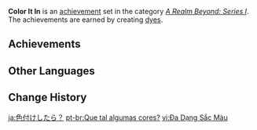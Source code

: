 {{Achievement Set Infobox
|primogems    = {{Achievement/Primogems|Color It In}}
|total        = {{Achievement/Total|Color It In}}
|category     = A Realm Beyond: Series I
}}
'''Color It In''' is an [[achievement]] set in the category ''[[A Realm Beyond: Series I]]''. The achievements are earned by creating [[dye]]s.

==Achievements==
{{Achievements by Category Table|Color It In}}
<!--
==Notes==

==Trivia==
-->
==Other Languages==
{{Other Languages
|en      = Color It In
|zhs     = 来点颜色瞧瞧？
|zhs_rm  = Lái Diǎn Yánsè Qiáoqiao?
|zht     = 來點顏色瞧瞧？
|zht_rm  = Lái Diǎn Yánsè Qiáoqiao?
|zh_tl   = 
|ja      = 色付けしたら？
|ja_rm   = Irodzuke Shitara?
|ja_tl   = How About Adding Color?
|ko      = 색깔 맛 좀 볼래?
|ko_tl   = Wanna Taste Color?
|es      = Un toque de color
|es_tl   = A Touch Of Color
|fr      = La vie en couleur
|fr_tl   = Life In Color
|ru      = Добавить цвет?
|ru_tl   = Add Color?
|th      = ลองเพิ่มสีสันดูซิ?
|th_rm   = 
|th_tl   = 
|vi      = Đa Dạng Sắc Màu
|vi_tl   = Variety of Colors
|de      = Ein bisschen Farbe?
|de_tl   = A Bit Color?
|id      = Silakan Dilihat Pilihan Warnanya
|id_tl   = Have a Look at the Color Option
|pt      = Que tal algumas cores?
|pt_tl   = How about some colors?
|tr      = Renk Renk
|tr_tl   = Color Color
|it      = Un tocco di colore
|it_tl   = 
}}

==Change History==
{{Change History|1.5}}
<!--
==References==
{{Reflist}}
-->

[[ja:色付けしたら？]]
[[pt-br:Que tal algumas cores?]]
[[vi:Đa Dạng Sắc Màu]]